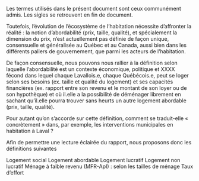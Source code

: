 Les termes utilisés dans le présent document sont ceux communément admis. Les sigles se retrouvent en fin de document.

Toutefois, l’évolution de l’écosystème de l’habitation nécessite d’affronter la réalité : la notion d’abordabilité (prix, taille, qualité), et spécialement la dimension du prix, n’est actuellement pas définie de façon unique, consensuelle et généralisée au Québec et au Canada, aussi bien dans les différents paliers de gouvernement, que parmi les acteurs de l’habitation.

De façon consensuelle, nous pouvons nous rallier à la définition selon laquelle l’abordabilité est un contexte économique, politique et XXXX fécond dans lequel chaque Lavallois.e, chaque Québécois.e, peut se loger selon ses besoins (ex. taille et qualité du logement) et ses capacités financières (ex. rapport entre son revenu et le montant de son loyer ou de son hypothèque) et où il.elle a la possibilité de déménager librement en sachant qu’il.elle pourra trouver sans heurts un autre logement abordable (prix, taille, qualité).

Pour autant qu’on s’accorde sur cette définition, comment se traduit-elle « concrètement » dans, par exemple, les interventions municipales en habitation à Laval ?

Afin de permettre une lecture éclairée du rapport, nous proposons donc les définitions suivantes
 
Logement social
Logement abordable
Logement lucratif
Logement non lucratif
Ménage à faible revenu (MFR-ApI) : selon les tailles de ménage
Taux d'effort